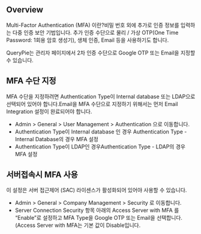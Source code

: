 ## Overview
Multi-Factor Authentication (MFA) 이란?비밀 번호 외에 추가로 인증 정보를 입력하는 다중 인증 보안 기법입니다. 추가 인증 수단으로 물리 / 가상 OTP(One Time Password: 1회용 암호 생성기), 생체 인증, Email 등을 사용하기도 합니다.  

QueryPie는 관리자 페이지에서 2차 인증 수단으로 Google OTP 또는 Email을 지정할 수 있습니다.

## MFA 수단 지정
MFA 수단을 지정하려면 Authentication Type이 Internal database 또는 LDAP으로 선택되어 있어야 합니다.Email을 MFA 수단으로 지정하기 위해서는 먼저 Email Integration 설정이 완료되어야 합니다.

* Admin > General > User Management > Authentication 으로 이동합니다.
* Authentication Type이 Internal database 인 경우 Authentication Type - Internal Database의 경우 MFA 설정 
* Authentication Type이 LDAP인 경우Authentication Type - LDAP의 경우 MFA 설정  

## 서버접속시 MFA 사용
이 설정은 서버 접근제어 (SAC) 라이센스가 활성화되어 있어야 사용할 수 있습니다.

* Admin > General > Company Management > Security 로 이동합니다.
* Server Connection Security 항목 아래의 Access Server with MFA 를 “Enable”로 설정하고 MFA Type을 Google OTP 또는 Email을 선택합니다. (Access Server with MFA는 기본 값이 Disable입니다. 
